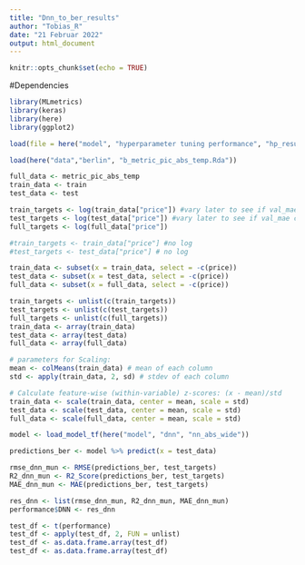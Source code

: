 ```yaml
---
title: "Dnn_to_ber_results"
author: "Tobias_R"
date: "21 Februar 2022"
output: html_document
---
```


```r
knitr::opts_chunk$set(echo = TRUE)
```

#Dependencies 
```r
library(MLmetrics)
library(keras)
library(here)
library(ggplot2)
```

```r
load(file = here("model", "hyperparameter tuning performance", "hp_results.Rda"))
```

```r
load(here("data","berlin", "b_metric_pic_abs_temp.Rda"))
```

```r
full_data <- metric_pic_abs_temp
train_data <- train
test_data <- test
```

```r
train_targets <- log(train_data["price"]) #vary later to see if val_mae changes
test_targets <- log(test_data["price"]) #vary later to see if val_mae changes
full_targets <- log(full_data["price"])

#train_targets <- train_data["price"] #no log
#test_targets <- test_data["price"] # no log

train_data <- subset(x = train_data, select = -c(price))
test_data <- subset(x = test_data, select = -c(price))
full_data <- subset(x = full_data, select = -c(price))

```

```r
train_targets <- unlist(c(train_targets))
test_targets <- unlist(c(test_targets))
full_targets <- unlist(c(full_targets))
train_data <- array(train_data)
test_data <- array(test_data)
full_data <- array(full_data)
```

```r
# parameters for Scaling:
mean <- colMeans(train_data) # mean of each column
std <- apply(train_data, 2, sd) # stdev of each column

# Calculate feature-wise (within-variable) z-scores: (x - mean)/std
train_data <- scale(train_data, center = mean, scale = std)
test_data <- scale(test_data, center = mean, scale = std)
full_data <- scale(full_data, center = mean, scale = std)
```

```r
model <- load_model_tf(here("model", "dnn", "nn_abs_wide"))
```

```r
predictions_ber <- model %>% predict(x = test_data)
```

```r
rmse_dnn_mun <- RMSE(predictions_ber, test_targets)
R2_dnn_mun <- R2_Score(predictions_ber, test_targets)
MAE_dnn_mun <- MAE(predictions_ber, test_targets)
```

```r
res_dnn <- list(rmse_dnn_mun, R2_dnn_mun, MAE_dnn_mun)
performance$DNN <- res_dnn
```

```r
test_df <- t(performance)
test_df <- apply(test_df, 2, FUN = unlist)
test_df <- as.data.frame.array(test_df)
test_df <- as.data.frame.array(test_df)
```

